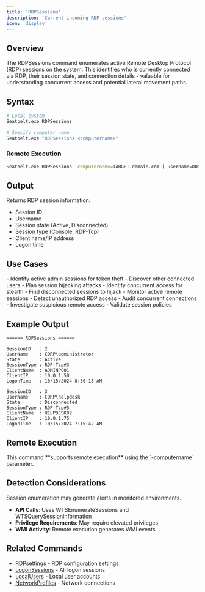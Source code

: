 ```yaml
---
title: 'RDPSessions'
description: 'Current incoming RDP sessions'
icon: 'display'
---
```


## Overview

The RDPSessions command enumerates active Remote Desktop Protocol (RDP) sessions on the system. This identifies who is currently connected via RDP, their session state, and connection details - valuable for understanding concurrent access and potential lateral movement paths.

## Syntax

```bash
# Local system
Seatbelt.exe RDPSessions

# Specify computer name
Seatbelt.exe "RDPSessions <computername>"
```

### Remote Execution
```bash
Seatbelt.exe RDPSessions -computername=TARGET.domain.com [-username=DOMAIN\user -password=pass]
```

## Output

Returns RDP session information:
- Session ID
- Username
- Session state (Active, Disconnected)
- Session type (Console, RDP-Tcp)
- Client name/IP address
- Logon time

## Use Cases

<Tabs>
  <Tab title="Red Team">
    - Identify active admin sessions for token theft
    - Discover other connected users
    - Plan session hijacking attacks
    - Identify concurrent access for stealth
    - Find disconnected sessions to hijack
  </Tab>
  <Tab title="Blue Team">
    - Monitor active remote sessions
    - Detect unauthorized RDP access
    - Audit concurrent connections
    - Investigate suspicious remote access
    - Validate session policies
  </Tab>
</Tabs>

## Example Output

```
====== RDPSessions ======

SessionID   : 2
UserName    : CORP\administrator
State       : Active
SessionType : RDP-Tcp#3
ClientName  : ADMINPC01
ClientIP    : 10.0.1.50
LogonTime   : 10/15/2024 8:30:15 AM

SessionID   : 3
UserName    : CORP\helpdesk
State       : Disconnected
SessionType : RDP-Tcp#5
ClientName  : HELPDESK02
ClientIP    : 10.0.1.75
LogonTime   : 10/15/2024 7:15:42 AM
```

## Remote Execution

<Check>
This command **supports remote execution** using the `-computername` parameter.
</Check>

## Detection Considerations

<Warning>
Session enumeration may generate alerts in monitored environments.
</Warning>

- **API Calls**: Uses WTSEnumerateSessions and WTSQuerySessionInformation
- **Privilege Requirements**: May require elevated privileges
- **WMI Activity**: Remote execution generates WMI events

## Related Commands

- [RDPsettings](/commands/rdpsettings) - RDP configuration settings
- [LogonSessions](/commands/logonsessions) - All logon sessions
- [LocalUsers](/commands/localusers) - Local user accounts
- [NetworkProfiles](/commands/networkprofiles) - Network connections
